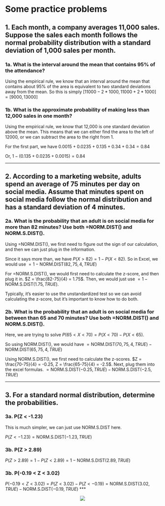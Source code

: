 # Some practice problems

## 1. Each month, a company averages 11,000 sales. Suppose the sales each month follows the normal probability distribution with a standard deviation of 1,000 sales per month. 

### 1a. What is the interval around the mean that contains 95% of the attendance? 

Using the empirical rule, we know that an interval around the mean that contains
about 95% of the area is equivalent to two standard deviations away from the 
mean. So this is simply $[11000 - 2*1000, 11000+ 2*1000] = [9000, 13000]$

### 1b. What is the approximate probability of making less than 12,000 sales in one month?

Using the empirical rule, we know that 12,000 is one standard deviation above 
the mean. This means that we can either find the area to the left of 12000, or 
we can subtract the area to the right from 1. 

For the first part, we have $0.0015 + 0.0235 + 0.135 + 0.34 + 0.34 = 0.84$

Or, $1 - (0.135 + 0.0235 + 0.0015) = 0.84$

***

## 2. According to a marketing website, adults spend an average of 75 minutes per day on social media. Assume that minutes spent on social media follow the normal distribution and has a standard deviation of 4 minutes. 

### 2a. What is the probability that an adult is on social media for more than 82 minutes? Use both =NORM.DIST() and NORM.S.DIST().

Using =NORM.DIST(), we first need to figure out the sign of our calculation, and 
then we can just plug in the information.

Since it says more than, we have $P(X>82) = 1 - P(X<82)$. So in Excel, we would
use $=1-\text{NORM.DIST}(82, 75, 4, TRUE)$

For =NORM.S.DIST(), we would first need to calculate the z-score, and then plug
it in. $Z = \frac{82-75}{4} = 1.75$. Then, we would just use $=1-\text{NORM.S.DIST}(1.75, TRUE)$.

Typically, it's easier to use the unstandardized test so we can avoid calculating
the z-score, but it's important to know how to do both.

### 2b. What is the probability that an adult is on social media for between than 65 and 70 minutes? Use both =NORM.DIST() and NORM.S.DIST().

Here, we are trying to solve $P(65<X<70) = P(X<70) - P(X<65)$.

So using NORM.DIST(), we would have $=\text{NORM.DIST}(70, 75, 4, TRUE) - \text{NORM.DIST}(65, 75, 4, TRUE)$

Using NORM.S.DIST(), we first need to calculate the z-scores.
$Z = \frac{70-75}{4} = -0.25, Z = \frac{65-75}{4} = -2.5$. Next, plug them into
the excel formulas. $=\text{NORM.S.DIST}(-0.25, TRUE) - \text{NORM.S.DIST}(-2.5, TRUE)$

***

## 3. For a standard normal distribution, determine the probabilities.

### 3a. P(Z < -1.23)

This is much simpler, we can just use NORM.S.DIST here.

$P(Z < -1.23) = \text{NORM.S.DIST}(-1.23, TRUE)$

### 3b. P(Z > 2.89)

$P(Z > 2.89) = 1 - P(Z < 2.89)= 1 - \text{NORM.S.DIST}(2.89, TRUE)$

### 3b. P(-0.19 < Z < 3.02)
$P(-0.19 < Z < 3.02)= P(Z < 3.02)- P(Z < -0.19) = \text{NORM.S.DIST}(3.02, TRUE) - \text{NORM.S.DIST}(-0.19, TRUE)$
***

<center>  
![](www/curve.png)
</center>